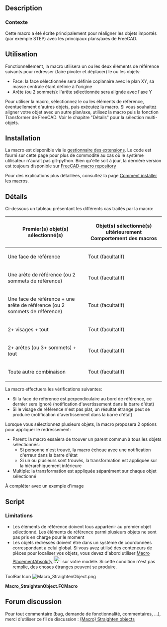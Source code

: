 <languages/>

{{Macro/fr
|Name=StraightenObject
|Name/fr=StraightenObject
|Icon=Macro_StraightenObject.png
|Description=Cette macro aligne un objet avec le système de coordonnées FC en fonction des éléments de référence (face/arête)<br/>Cette macro a été écrite principalement pour réaligner les objets importés (par exemple, STEP) avec les principaux plans / axes de FreeCAD.<br/>utilisez la macro, sélectionnez le ou les éléments de référence, éventuellement d'autres objets, puis exécutez la macro. Si vous souhaitez aligner votre objet avec un autre plan/axe, utilisez la macro puis la fonction Transformer de FreeCAD.
Voir le chapitre "Détails" pour la sélection multi-objets.
|Author=OpenBrain
|Date=2019-06-10
|Version=0.8
|FCVersion= 0.17+
|SeeAlso=[[Macro PlacementAbsolufy/fr|Macro PlacementAbsolufy]] [[Image:Macro_PlacementAbsolufy.png|24px]]
|Download=[https://wiki.freecad.org/images/c/c9/Macro_StraightenObject.png Icône de la barre d'outils]
}}

==Description==

<span id="Context"></span>
===Contexte===

Cette macro a été écrite principalement pour réaligner les objets importés (par exemple STEP) avec les principaux plans/axes de FreeCAD.

<span id="Usage"></span>
==Utilisation==

Fonctionnellement, la macro utilisera un ou les deux éléments de référence suivants pour redresser (faire pivoter et déplacer) le ou les objets:
* Face: la face sélectionnée sera définie coplanaire avec le plan XY, sa masse centrale étant définie à l'origine
* Arête (ou 2 sommets): l'arête sélectionnée sera alignée avec l'axe Y

Pour utiliser la macro, sélectionnez le ou les éléments de référence, éventuellement d'autres objets, puis exécutez la macro.
Si vous souhaitez aligner votre objet avec un autre plan/axe, utilisez la macro puis la fonction Transformer de FreeCAD.
Voir le chapitre "Détails" pour la sélection multi-objets.

==Installation==

La macro est disponible via le [[Std AddonMgr/fr|gestionnaire des extensions]]. Le code est fourni sur cette page pour plus de commodité au cas où le système utilisateur n'aurait pas git-python. Bien qu'elle soit à jour, la dernière version est toujours disponible sur [https://github.com/FreeCAD/FreeCAD-macros/blob/master/Utility/StraightenObject.FCMacro FreeCAD-macro repository]

Pour des explications plus détaillées, consultez la page [[How to install macros/fr|Comment installer les macros]].

<span id="Details"></span>
==Détails==

Ci-dessous un tableau présentant les différents cas traités par la macro:
{| class = "wikitable"
! Premier(s) objet(s) sélectionné(s) !! Objet(s) sélectionné(s) ultérieurement Comportement des macros
|-
| Une face de référence || Tout (facultatif) || Le premier objet est tourné/déplacé de sorte que la face de référence se trouve sur le plan XY, son centre de masse étant à l'origine. Les autres objets sélectionnés subissent le même mouvement que le premier objet
|-
| Une arête de référence (ou 2 sommets de référence) || Tout (facultatif) || Le premier objet est tourné autour de son centre de masse de sorte que le bord de référence soit parallèle à l'axe Y (aucun décalage n'est appliqué). Les autres objets sélectionnés subissent le même mouvement que le premier objet
|-
| Une face de référence + une arête de référence (ou 2 sommets de référence) || Tout (facultatif) || Le premier objet est tourné / déplacé de sorte que la face de référence se trouve sur le plan XY (son centre de masse étant à l'origine) et le bord de référence est parallèle à l'axe Y. Les autres objets sélectionnés subissent le même mouvement que le premier objet
|-
| 2+ visages + tout || Tout (facultatif) || La macro échoue
|-
| 2+ arêtes (ou 3+ sommets) + tout || Tout (facultatif) || La macro échoue
|-
| Toute autre combinaison || Tout (facultatif) || La macro échoue
|}

La macro effectuera les vérifications suivantes:
* Si la face de référence est perpendiculaire au bord de référence, ce dernier sera ignoré (notification d'avertissement dans la barre d'état)
* Si le visage de référence n'est pas plat, un résultat étrange peut se produire (notification d'avertissement dans la barre d'état)

Lorsque vous sélectionnez plusieurs objets, la macro proposera 2 options pour appliquer le redressement:
* Parent: la macro essaiera de trouver un parent commun à tous les objets sélectionnés:
** Si personne n'est trouvé, la macro échoue avec une notification d'erreur dans la barre d'état
** Si un ou plusieurs sont trouvés, la transformation est appliquée sur la hiérarchiquement inférieure
* Multiple: la transformation est appliquée séparément sur chaque objet sélectionné

À compléter avec un exemple d'image

==Script==

===Limitations===

* Les éléments de référence doivent tous appartenir au premier objet sélectionné. Les éléments de référence parmi plusieurs objets ne sont pas pris en charge pour le moment
* Les objets redressés doivent être dans un système de coordonnées correspondant à celui global. Si vous avez utilisé des conteneurs de pièces pour localiser vos objets, vous devez d'abord utiliser [[Macro PlacementAbsolufy/fr|Macro PlacementAbsolufy]] [[Image:Macro_PlacementAbsolufy.png|24px]] sur votre modèle. Si cette condition n'est pas remplie, des choses étranges peuvent se produire.

ToolBar Icon [[Image:Macro_StraightenObject.png]]

'''Macro_StraightenObject.FCMacro'''

{{MacroCode|code=
#!/usr/bin/python
#####################################
# Copyright (c) openBrain 2019
# Licensed under LGPL v2
#
# This FreeCAD macro will straighten an object vs. root origin based on a selected face or/and a selected edge (or 2 selected vertices)
# * If only a face is selected -> Center of mass of the face is set at origin, and normal to face at this same point is aligned with Z axis
# * If only an edge is selected (or 2 vertices) -> Object is rotated around Z axis (centered at the bounding box center) so that the virtual line between the 2 edge endpoints (or between the 2 vertices) is aligned with X axis
# * If both a face and an edge (or 2 vertices) are selected, both previous effects are applied (at the difference that the Z rotation in centered on the face center of mass)
#
# Selected reference items shall belong to the same object
#
# Main use of the macro is to re-align imported objects with the FreeCAD origin
#
# Version history :
# *0.8 : some typo improvement + commenting for official PR
# *0.75 : adding transaction for correct undo management
# *0.7 : multiple objects support (LIMITATION : reference items shall all belong to first object)(LIMITATION : unexpected results may happen if selected objects are in different coordinate systems)
# *0.6 : change way of reaching PartDesign Body, older has trouble with objects contained in a part
# *0.51 : change reference face alignment so it is considered a bottom face rather than a top one
# *0.5 : beta release
#
#####################################

__Name__ = 'StraigthenObject'
__Comment__ = 'Straighten an object by a face and/or an edge (or 2 vertices)'
__Author__ = 'openBrain'
__Version__ = '0.8'
__Date__ = '2019-06-10'
__License__ = 'LGPL v2'
__Web__ = 'https://wiki.freecad.org/Macro_StraightenObject'
__Wiki__ = 'https://wiki.freecad.org/Macro_StraightenObject'
__Icon__ = ''
__Help__ = 'Select face and/or edge to guide object straightening then run the macro'
__Status__ = 'Beta'
__Requires__ = 'FreeCAD >= 0.17'
__Communication__ = 'https://forum.freecad.org/viewtopic.php?f=22&t=35191'

__dbg__ = False #True for debugging

from PySide import QtGui

def cslM(msg):
    FreeCAD.Console.PrintMessage('\n')
    FreeCAD.Console.PrintMessage(msg)

def cslW(msg):
    FreeCAD.Console.PrintMessage('\n')
    FreeCAD.Console.PrintWarning(msg)

def cslE(msg):
    FreeCAD.Console.PrintMessage('\n')
    FreeCAD.Console.PrintError(msg)

def cslD(msg):
    if __dbg__:
        FreeCAD.Console.PrintMessage('\n')
        FreeCAD.Console.PrintMessage("Debug : " + str(msg))

_0Vec_ = FreeCAD.Vector(0, 0, 0)
_XVec_ = FreeCAD.Vector(1, 0, 0)
_YVec_ = FreeCAD.Vector(0, 1, 0)
_ZVec_ = FreeCAD.Vector(0, 0, 1)

if __dbg__:  ##Clear report view in debug mode
    FreeCADGui.getMainWindow().findChild(QtGui.QTextEdit, "Report view").clear()

cslM("Starting Straighten Object macro")
cslD("Getting selected objects to define targets")

selError = False #true if incorrect selection made
cancelOp = False #true if operation canceled by user

if len(FreeCADGui.Selection.getSelection()) > 1: #if several objet selected
    cslD("Multiple objects selected, asking user what to do")
    msgb = QtGui.QMessageBox() ##create a message box to ask for user choice & populate it
    msgb.setWindowTitle("Multiple objects selected")
    msgb.setText("""You have selected multiple objects
        This is experimental feature, unexpected results may happen if objects are in different coordinate systems
        Click 'Parent' to try to find a common parent and apply transformation to it
        Click 'Multiple' to apply transformation on all objects individually
        Click 'Cancel' to cancel operation""")
    msgb.setInformativeText("!!! Reference face and/or line shall belong to the 1st selected object !!!")
    msgb.setIcon(QtGui.QMessageBox.Question)
    pbut = msgb.addButton("Parent", QtGui.QMessageBox.AcceptRole) #button for 'Parent' mode
    mbut = msgb.addButton("Multiple", QtGui.QMessageBox.AcceptRole) #button for "Multiple' mode
    cbut = msgb.addButton("Cancel", QtGui.QMessageBox.RejectRole) #button to cancel operation
    msgb.exec_() #display message box
    if msgb.clickedButton() == pbut: #if 'Parent' mode selected
        cslD("Parent mode selected, will search for a common one")
        plist = FreeCADGui.Selection.getSelection()[0].InListRecursive #initialize the parent list
        for obj in FreeCADGui.Selection.getSelection(): #for each object in selection
            plist = list(set(plist).intersection(obj.InListRecursive)) #search common parent with previous objects
        cslD("Found common parent(s) : " + str([str(p.Label) for p in plist]) + " / if several, choose the first one")
        if len(plist) == 0: #if no common parent found
            selError = True
            cslE("No common parent found")
        else: #if common parent found
            target = [plist[0]] #take the lowest level one as target
            cslD("Selected parent as target : " + str(target[0].Label))
    elif msgb.clickedButton() == mbut: #if 'Multiple' mode selected
        cslD("Multiple mode selected, will apply on all objects")
        target = FreeCADGui.Selection.getSelection() #take all selection as target
    else: #if operation canceled
        cancelOp = True
        cslD("Operation canceled by user")
elif len(FreeCADGui.Selection.getSelection()) == 1: #if only one object selected
    target = FreeCADGui.Selection.getSelection() #take it as target
else: #no object selected
    selError = True
    cslE("No object selected")

if not(selError or cancelOp): #if a valid selection is available
    cslD("Target(s) after mode application : " + str(target[0].Label))
    cslD("Checking if PartDesign feature selected")
    for cnt, t in enumerate(target): #going through the targets
        try:
            while str(t.TypeId)[:10] == 'PartDesign' and str(t.TypeId) != 'PartDesign::Body': #while object is in a PartDesign and is not the Body
                t = t.getParentGeoFeatureGroup() #try its parent as new target
        except: #if a PartDesign object has no containing Body
            selError = True
            cslE("Found a PartDesign object not in a Body")
            break
        target[cnt] = t #update target

    target = list(set(target).intersection(target)) #remove duplicates to prevent applying 2 times transformation on same object
    cslD("Final target(s) : " + str([str(t.Label) for t in target]))

    cslD("Getting reference items")

    refFaceDef = False #true if a reference face is selected
    refPt1Def = False #true if one reference point is found selected
    refPt2Def = False #true if another reference point is found selected

    cslD("Subobjects : " +str(FreeCADGui.Selection.getSelectionEx()[0].SubElementNames))
    for selItem in FreeCADGui.Selection.getSelectionEx()[0].SubObjects: #going through selected items of first object
        if isinstance(selItem, Part.Face): #if it's a face
            if not refFaceDef: #if reference face not yet defined
                refFace = selItem #define it
                refFaceDef = True #and remember
            else:
                selError = True #too much faces selected
                cslE("Too much reference faces selected")
        elif isinstance(selItem, Part.Edge): #if it's an edge
            if not refPt1Def and not refPt2Def: #if reference points not yet defined
                refPt1 = selItem.Vertexes[0] #define 1st reference point as first edge point
                refPt1Def = True #and remember
                refPt2 = selItem.Vertexes[len(selItem.Vertexes)-1] #define 2nd reference point as last edge point
                refPt2Def = True #and remember
            else:
                selError = True #too much points selected
                cslE("Too much reference points selected (vertices or edges)")
        elif isinstance(selItem, Part.Vertex): #if it's a vertex
            if not refPt1Def: #if 1st reference point not yet defined
                refPt1 = selItem #define it
                refPt1Def = True #and remember
            elif not refPt2Def: #if 2nd reference point not yet defined
                refPt2 = selItem #define it
                refPt2Def = True #and remember
            else:
                selError = True #too much points selected
                cslE("Too much reference points selected (vertices or edges)")
        else:
            selError = True #incorrect type of item selected
            cslE("Incorrect type of item selected")

if cancelOp:
    cslM("Operation canceled by user ... exiting")
elif selError or (bool(refPt1Def) != bool(refPt2Def)) or (not (refPt1Def or refPt2Def or refFaceDef)): #if selection error or only one reference point defined or no reference face/point defined
    cslE("Selection error : see report view & documentation for more details ... Exiting")
else:
    FreeCAD.ActiveDocument.openTransaction("Straighten objects") #open new transaction for undo management
    cslD("Starting Transformation")
    obj = FreeCADGui.Selection.getSelection()[0] # take as reference the first object selected for transformation
    shiftVec = _0Vec_ #no shift move by defaut
    faceRot = FreeCAD.Rotation(_ZVec_, _ZVec_) #no reference rotation by default
    lineRot = FreeCAD.Rotation(_ZVec_, _ZVec_) #no reference line by default
    normVec = _ZVec_ #normal is the Z axis by default
    rotCenter = obj.Shape.BoundBox.Center #center of rotation at object bounding box center by default
    warning = False #True if a warning appears

    if refFaceDef: #if a reference face has been defined
        cslD("A reference face is available")
        faceCurv = refFace.curvatureAt(refFace.Surface.parameter(refFace.CenterOfMass)[0], refFace.Surface.parameter(refFace.CenterOfMass)[1]) #calculating face curvature at center of mass
        cslD("Curvature : " + str(faceCurv))
        if faceCurv != (0, 0): #if reference face is not flat at its center of mass
            warning = True
            cslW("Reference face is not flat at its center of mass, unexpected results may happen") #warn user about it
        rotCenter = refFace.CenterOfMass #changing center of rotation to center of mass of reference face
        shiftVec -= refFace.CenterOfMass #the reference face will be centered
        normVec = refFace.normalAt(refFace.Surface.parameter(refFace.CenterOfMass)[0], refFace.Surface.parameter(refFace.CenterOfMass)[1]) #getting normal vector at face center of mass
        faceRot = FreeCAD.Rotation(normVec, -_ZVec_) #calculate needed rotation to align the reference face with Z axis
        for t in target:
            t.Placement = FreeCAD.Placement(_0Vec_, faceRot, rotCenter).multiply(t.Placement) #rotate targets to align reference face normal with Z axis
        cslD("Targets rotated to match reference face normal with Z axis")
    if refPt1Def: #if reference points have been defined
        cslD("Reference points are available")
        lineVec = refPt2.Point - refPt1.Point #calculate vector (reference line) defined by reference points
        lineVecMod = faceRot.multVec(lineVec) #reference line has maybe been modified by previous object rotation
        lineNorm = lineVecMod.projectToPlane(_0Vec_, _ZVec_) #calculate line projection on XY plane
        cslD("Normality : " + str(lineNorm))
        if lineNorm == _0Vec_: #if reference line is perpendicular to rotating plane
            warning = True
            cslW("Line reference is aligned with normal, line alignment will be ignored") #warn user about it
        else:
            lineRot = FreeCAD.Rotation(lineNorm, _XVec_) #calculate needed rotation to align with X axis
            for t in target:
                t.Placement = FreeCAD.Placement(_0Vec_, lineRot, rotCenter).multiply(t.Placement) #rotate targets to align reference line with X axis
            cslD("Targets rotated to match reference line with X axis")

    for t in target:
        t.Placement.move(shiftVec) #finally shift targets if needed
    cslD("Targets shift")
    FreeCAD.ActiveDocument.commitTransaction() #commit transaction
    if warning:
        cslW("Macro terminated with warning(s), see report view & documentation for more details")
    else :
        cslM("Macro terminated correctly")
      
}}

==Forum discussion==

Pour tout commentaire (bug, demande de fonctionnalité, commentaires, ...), merci d'utiliser ce fil de discussion : [https://forum.freecad.org/viewtopic.php?f=22&t=35191 (Macro) Straighten objects]